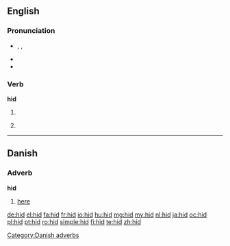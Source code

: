 {{also|HID|híd|hið}}

==English==

===Pronunciation===
* {{enPR|hĭd}}, {{IPA|/hɪd/}}, {{SAMPA|/hId/}}
* {{audio|en-us-hid.ogg|Audio (US)}}
* {{rhymes|ɪd}}

===Verb===
'''hid'''

# {{simple past of|hide}}
# {{archaic}} {{past participle of|hide}}

----

==Danish==

===Adverb===
'''hid'''

# [[here]]

[[Category:Danish adverbs]]

[[de:hid]]
[[el:hid]]
[[fa:hid]]
[[fr:hid]]
[[io:hid]]
[[hu:hid]]
[[mg:hid]]
[[my:hid]]
[[nl:hid]]
[[ja:hid]]
[[oc:hid]]
[[pl:hid]]
[[pt:hid]]
[[ro:hid]]
[[simple:hid]]
[[fi:hid]]
[[te:hid]]
[[zh:hid]]